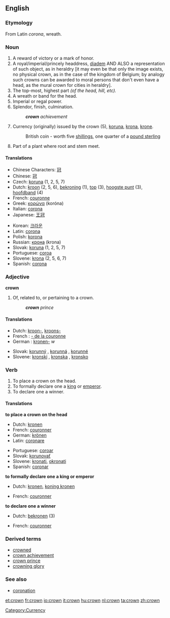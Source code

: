 ==English==

===Etymology===
From Latin ''corona'', wreath.

===Noun===
{{en-noun-reg}}

# A reward of victory or a mark of honor.
# A royal/imperial/princely headdress, [[diadem]] AND ALSO a representation of such object, as in heraldry [it may even be that only the image exists, no physical crown, as in the case of the kingdom of Belgium; by analogy such crowns can be awarded to moral persons that don't even have a head, as the mural crown for cities in heraldry].
# The top-most, highest part ''(of the head, hill, etc).''
# A wreath or band for the head.
# Imperial or regal power.
# Splendor, finish, culmination.
#: '''''crown''' achievement''
# Currency (originally) issued by the crown (5), [[koruna]], [[krona]], [[krone]].
#:British coin - worth five [[shillings]], one quarter of a [[pound sterling]]
# Part of a plant where root and stem meet.

====Translations====
{{top}}
* Chinese Characters: [[冠]]
* Chinese: [[冠]]
* Czech: [[koruna]] {{f}} (1, 2, 5, 7)
* Dutch: [[kroon]] {{f}} (2, 5, 6), [[bekroning]] {{f}} (1), [[top]] {{m}} (3), [[hoogste punt]] {{n}} (3), [[hoofdband]] {{m}} (4)
* French: [[couronne]] {{f}}
* Greek: [[κορώνα]] {{f}} (kor&oacute;na)
* Italian: [[corona]] {{f}}
* Japanese: [[王冠]]
{{mid}}
* Korean: [[크라운]]
* Latin: [[corona]] {{f}}
* Polish: [[korona]] {{f}}
* Russian: [[крона]] {{f}} (krona)
* Slovak: [[koruna]] {{f}} (1, 2, 5, 7)
* Portuguese: [[coroa]] {{f}}
* Slovene: [[krona]] {{f}} (2, 5, 6, 7)
* Spanish: [[corona]] {{f}}
{{bottom}}

===Adjective===
'''crown'''

# Of, related to, or pertaining to a crown.
#: '''''crown''' prince''

====Translations====
{{top}}
* Dutch: [[kroon-]], [[kroons-]]
* French : [[- de la couronne]] {{f}}
* German : [[kronen-]] ''w''
{{mid}}
* Slovak: [[korunný]] {{m}}, [[korunná]] {{f}}, [[korunné]] {{n}}
* Slovene: [[kronski]] {{m}}, [[kronska]] {{f}}, [[kronsko]] {{n}}
{{bottom}}

===Verb===
{{en-infl-reg-consonant|crown||}}

# To place a crown on the head.
# To formally declare one a [[king]] or [[emperor]].
# To declare one a winner.

====Translations====
'''to place a crown on the head'''
{{top}}
* Dutch: [[kronen]]
* French: [[couronner]]
* German: [[krönen]]
* Latin: [[coronare]]
{{mid}}
* Portuguese: [[coroar]]
* Slovak: [[korunovať]]
* Slovene: [[kronati]], [[okronati]]
* Spanish: [[coronar]]
{{bottom}}

'''to formally declare one a king or emperor'''
{{top}}
* Dutch: [[kronen]], [[koning kronen]]
{{mid}}
* French: [[couronner]]
{{bottom}}

'''to declare one a winner'''
{{top}}
* Dutch: [[bekronen]] (3)
{{mid}}
* French: [[couronner]]
{{bottom}}

===Derived terms===
* [[crowned]]
* [[crown achievement]]
* [[crown prince]]
* [[crowning glory]]

===See also===
* [[coronation]]


[[Category:Currency]]
[[et:crown]]
[[fr:crown]]
[[io:crown]]
[[it:crown]]
[[hu:crown]]
[[nl:crown]]
[[ta:crown]]
[[zh:crown]]